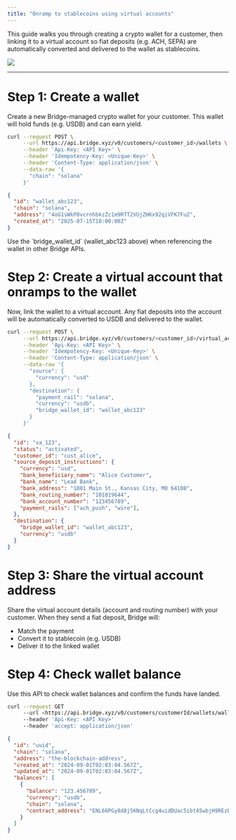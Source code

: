 ```yaml
---
title: "Onramp to stablecoins using virtual accounts"
---
```


This guide walks you through creating a crypto wallet for a customer, then linking it to a virtual account so fiat deposits (e.g. ACH, SEPA) are automatically converted and delivered to the wallet as stablecoins.

![](https://files.readme.io/d051ccd62a78c5556e3401e032c74ee265918ddd1aa35e45263bbb434b1253d3-image.png)

---

# Step 1: Create a wallet

Create a new Bridge-managed crypto wallet for your customer. This wallet will hold funds (e.g. USDB) and can earn yield.

```bash Request expandable
curl --request POST \
     --url https://api.bridge.xyz/v0/customers/<customer_id>/wallets \
     --header 'Api-Key: <API Key>' \
     --header 'Idempotency-Key: <Unique-Key>' \
     --header 'Content-Type: application/json' \
     --data-raw '{
       "chain": "solana"
     }'
```

```json Response expandable
{
  "id": "wallet_abc123",
  "chain": "solana",
  "address": "4oG1sWkP8vcrnhbkzZc1m9RTT2VUjZHKx92qiVFK7FuZ",
  "created_at": "2025-07-15T18:00:00Z"
}
```

<Note>
  Use the `bridge_wallet_id` (wallet_abc123 above) when referencing the wallet in other Bridge APIs.
</Note>

# Step 2: Create a virtual account that onramps to the wallet

Now, link the wallet to a virtual account. Any fiat deposits into the account will be automatically converted to USDB and delivered to the wallet.

```bash Request expandable
curl --request POST \
     --url https://api.bridge.xyz/v0/customers/<customer_id>/virtual_accounts \
     --header 'Api-Key: <API Key>' \
     --header 'Idempotency-Key: <Unique-Key>' \
     --header 'Content-Type: application/json' \
     --data-raw '{
       "source": {
         "currency": "usd"
       },
       "destination": {
         "payment_rail": "solana",
         "currency": "usdb",
         "bridge_wallet_id": "wallet_abc123"
       }
     }'
```

```json Response expandable
{
  "id": "va_123",
  "status": "activated",
  "customer_id": "cust_alice",
  "source_deposit_instructions": {
    "currency": "usd",
    "bank_beneficiary_name": "Alice Customer",
    "bank_name": "Lead Bank",
    "bank_address": "1801 Main St., Kansas City, MO 64108",
    "bank_routing_number": "101019644",
    "bank_account_number": "123456789",
    "payment_rails": ["ach_push", "wire"],
  },
  "destination": {
    "bridge_wallet_id": "wallet_abc123",
    "currency": "usdb"
  }
}
```

# Step 3: Share the virtual account address

Share the virtual account details (account and routing number) with your customer. When they send a fiat deposit, Bridge will:

- Match the payment
- Convert it to stablecoin (e.g. USDB)
- Deliver it to the linked wallet

# Step 4: Check wallet balance

Use this API to check wallet balances and confirm the funds have landed.

```bash Request expandable
curl --request GET  
     --url <https://api.bridge.xyz/v0/customers/customerId/wallets/walletId>  
     --header 'Api-Key: <API Key>'  
     --header 'accept: application/json'
```

```json Response expandable
{  
  "id": "uuid",  
  "chain": "solana",  
  "address": "the-blockchain-address",  
  "created_at": "2024-09-01T02:03:04.567Z",  
  "updated_at": "2024-09-01T02:03:04.567Z",  
  "balances": [  
    {
      "balance": "123.456789",
      "currency": "usdb",  
      "chain": "solana",
      "contract_address": "ENL66PGy8d8j5KNqLtCcg4uidDUac5ibt45wbjH9REzB",  
    }  
  ]  
}
```